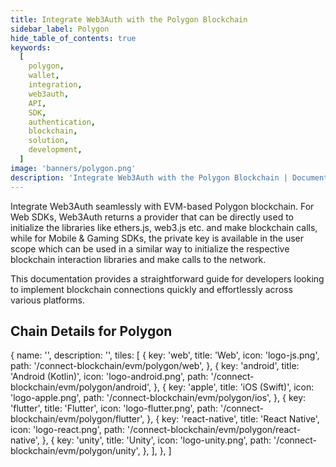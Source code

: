 ```yaml
---
title: Integrate Web3Auth with the Polygon Blockchain
sidebar_label: Polygon
hide_table_of_contents: true
keywords:
  [
    polygon,
    wallet,
    integration,
    web3auth,
    API,
    SDK,
    authentication,
    blockchain,
    solution,
    development,
  ]
image: 'banners/polygon.png'
description: 'Integrate Web3Auth with the Polygon Blockchain | Documentation - Web3Auth'
---
```



<SEO
  title="Integrate Web3Auth with the Polygon Blockchain"
  description="Integrate Web3Auth with the Polygon Blockchain | Documentation - Web3Auth"
  image="https://web3auth.io/docs/banners/polygon.png"
  slug="/embedded-wallets/connect-blockchain/evm/polygon"
/>

Integrate Web3Auth seamlessly with EVM-based Polygon blockchain. For Web SDKs, Web3Auth returns a provider that can be directly used to initialize the libraries like ethers.js, web3.js etc. and make blockchain calls, while for Mobile & Gaming SDKs, the private key is available in the user scope which can be used in a similar way to initialize the respective blockchain interaction libraries and make calls to the network.

This documentation provides a straightforward guide for developers looking to implement blockchain connections quickly and effortlessly across various platforms.

## Chain Details for Polygon

<ChainDetailsPolygon />

  {
    name: '',
    description: '',
    tiles: [
      {
        key: 'web',
        title: 'Web',
        icon: 'logo-js.png',
        path: '/connect-blockchain/evm/polygon/web',
      },
      {
        key: 'android',
        title: 'Android (Kotlin)',
        icon: 'logo-android.png',
        path: '/connect-blockchain/evm/polygon/android',
      },
      {
        key: 'apple',
        title: 'iOS (Swift)',
        icon: 'logo-apple.png',
        path: '/connect-blockchain/evm/polygon/ios',
      },
      {
        key: 'flutter',
        title: 'Flutter',
        icon: 'logo-flutter.png',
        path: '/connect-blockchain/evm/polygon/flutter',
      },
      {
        key: 'react-native',
        title: 'React Native',
        icon: 'logo-react.png',
        path: '/connect-blockchain/evm/polygon/react-native',
      },
      {
        key: 'unity',
        title: 'Unity',
        icon: 'logo-unity.png',
        path: '/connect-blockchain/evm/polygon/unity',
      },
    ],
  },
]

<Tiles tileGroups={Polygon} />
